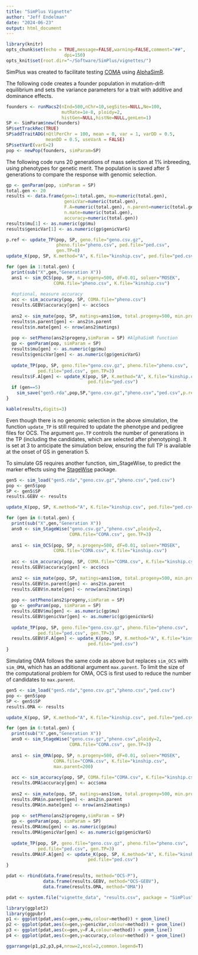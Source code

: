 ```yaml
---
title: "SimPlus Vignette"
author: "Jeff Endelman"
date: "2024-06-23"
output: html_document
---
```


```r
library(knitr)
opts_chunk$set(echo = TRUE,message=FALSE,warning=FALSE,comment="##",
                      dpi=150)
opts_knit$set(root.dir="~/Software/SimPlus/vignettes/")
```

SimPlus was created to facilitate testing [COMA](https://github.com/jendelman/COMA) using [AlphaSimR](https://cran.r-project.org/web/packages/AlphaSimR/index.html).

The following code creates a founder population in mutation-drift equilibrium and sets the variance parameters for a trait with additive and dominance effects. 

```r
founders <- runMacs2(nInd=500,nChr=10,segSites=NULL,Ne=100,
                     mutRate=1e-8, ploidy=2,
                     histGen=NULL,histNe=NULL,genLen=1)
SP <- SimParam$new(founders)
SP$setTrackRec(TRUE)
SP$addTraitADG(nQtlPerChr = 100, mean = 0, var = 1, varDD = 0.5, 
               meanDD = 0.5, useVarA = FALSE)
SP$setVarE(varE=2)
pop <- newPop(founders, simParam=SP)
```

The following code runs 20 generations of mass selection at 1% inbreeding, using phenotypes for genetic merit. The population is saved after 5 generations to compare the response with genomic selection. 

```r
gp <- genParam(pop, simParam = SP)
total.gen <- 20
results <- data.frame(gen=1:total.gen, mu=numeric(total.gen), 
                      genicVar=numeric(total.gen), 
                      F.A=numeric(total.gen), n.parent=numeric(total.gen), 
                      n.mate=numeric(total.gen),
                      accuracy=numeric(total.gen))  
results$mu[1] <- as.numeric(gp$mu)
results$genicVar[1] <- as.numeric(gp$genicVarG) 

p.ref <- update_TP(pop, SP, geno.file="geno.csv.gz", 
                   pheno.file="pheno.csv", ped.file="ped.csv", 
                   gen.TP=0)
update_K(pop, SP, K.method="A", K.file="kinship.csv", ped.file="ped.csv")

for (gen in 1:total.gen) {
  print(sub("X",gen,"Generation X"))
  ans1 <- sim_OCS(pop, SP, n.progeny=500, dF=0.01, solver="MOSEK",
                  COMA.file="pheno.csv", K.file="kinship.csv")
  
  #optional, measure accuracy
  acc <- sim_accuracy(pop, SP, COMA.file="pheno.csv")
  results.GEBV$accuracy[gen] <- acc$ocs
  
  ans2 <- sim_mate(pop, SP, matings=ans1$om, total.progeny=500, min.progeny=5)
  results$n.parent[gen] <- ans2$n.parent
  results$n.mate[gen] <- nrow(ans2$matings)
  
  pop <- setPheno(ans2$progeny,simParam = SP) #AlphaSimR function
  gp <- genParam(pop, simParam = SP)
  results$mu[gen] <- as.numeric(gp$mu)
  results$genicVar[gen] <- as.numeric(gp$genicVarG) 
  
  update_TP(pop, SP, geno.file="geno.csv.gz", pheno.file="pheno.csv", 
            ped.file="ped.csv", gen.TP=3)
  results$F.A[gen] <- update_K(pop, SP, K.method="A", K.file="kinship.csv", 
                               ped.file="ped.csv")
  if (gen==5)
    sim_save("gen5.rda",pop,SP,"geno.csv.gz","pheno.csv","ped.csv",p.ref=p.ref)
}

kable(results,digits=3)
```

Even though there is no genomic selection in the above simulation, the function `update_TP` is still required to update the phenotype and pedigree files for OCS. The argument `gen.TP` controls the number of generations in the TP (including the candidates, which are selected after phenotyping). It is set at 3 to anticipate the simulation below, ensuring the full TP is available at the onset of GS in generation 5.

To simulate GS requires another function, sim_StageWise, to predict the marker effects using the [StageWise](https://github.com/jendelman/StageWise) package.

```r
gen5 <- sim_load("gen5.rda","geno.csv.gz","pheno.csv","ped.csv")
pop <- gen5$pop
SP <- gen5$SP
results.GEBV <- results

update_K(pop, SP, K.method="A", K.file="kinship.csv", ped.file="ped.csv")

for (gen in 6:total.gen) {
  print(sub("X",gen,"Generation X"))
  ans0 <- sim_StageWise("geno.csv.gz","pheno.csv",ploidy=2,
                        COMA.file="COMA.csv", gen.TP=3)
  
  ans1 <- sim_OCS(pop, SP, n.progeny=500, dF=0.01, solver="MOSEK",
                  COMA.file="COMA.csv", K.file="kinship.csv")
  
  acc <- sim_accuracy(pop, SP, COMA.file="COMA.csv", K.file="kinship.csv")
  results.GEBV$accuracy[gen] <- acc$ocs
  
  ans2 <- sim_mate(pop, SP, matings=ans1$om, total.progeny=500, min.progeny=5)
  results.GEBV$n.parent[gen] <- ans2$n.parent
  results.GEBV$n.mate[gen] <- nrow(ans2$matings)
  
  pop <- setPheno(ans2$progeny,simParam = SP) 
  gp <- genParam(pop, simParam = SP)
  results.GEBV$mu[gen] <- as.numeric(gp$mu)
  results.GEBV$genicVar[gen] <- as.numeric(gp$genicVarG) 
  
  update_TP(pop, SP, geno.file="geno.csv.gz", pheno.file="pheno.csv",
            ped.file="ped.csv", gen.TP=3)
  results.GEBV$F.A[gen] <- update_K(pop, SP, K.method="A", K.file="kinship.csv", 
                               ped.file="ped.csv")
}
```

Simulating OMA follows the same code as above but replaces `sim_OCS` with `sim_OMA`, which has an additional argument `max.parent`. To limit the size of the computational problem for OMA, OCS is first used to reduce the number of candidates to `max.parent`. 

```r
gen5 <- sim_load("gen5.rda","geno.csv.gz","pheno.csv","ped.csv")
pop <- gen5$pop
SP <- gen5$SP
results.OMA <- results

update_K(pop, SP, K.method="A", K.file="kinship.csv", ped.file="ped.csv")

for (gen in 6:total.gen) {
  print(sub("X",gen,"Generation X"))
  ans0 <- sim_StageWise("geno.csv.gz","pheno.csv",ploidy=2,
                        COMA.file="COMA.csv", gen.TP=3)
  
  ans1 <- sim_OMA(pop, SP, n.progeny=500, dF=0.01, solver="MOSEK",
                  COMA.file="COMA.csv", K.file="kinship.csv",
                  max.parent=200)
  
  acc <- sim_accuracy(pop, SP, COMA.file="COMA.csv", K.file="kinship.csv")
  results.OMA$accuracy[gen] <- acc$oma
  
  ans2 <- sim_mate(pop, SP, matings=ans1$om, total.progeny=500, min.progeny=5)
  results.OMA$n.parent[gen] <- ans2$n.parent
  results.OMA$n.mate[gen] <- nrow(ans2$matings)
  
  pop <- setPheno(ans2$progeny,simParam = SP) 
  gp <- genParam(pop, simParam = SP)
  results.OMA$mu[gen] <- as.numeric(gp$mu)
  results.OMA$genicVar[gen] <- as.numeric(gp$genicVarG) 
  
  update_TP(pop, SP, geno.file="geno.csv.gz", pheno.file="pheno.csv",
            ped.file="ped.csv", gen.TP=3)
  results.OMA$F.A[gen] <- update_K(pop, SP, K.method="A", K.file="kinship.csv", 
                               ped.file="ped.csv")
}

pdat <- rbind(data.frame(results, method="OCS-P"),
              data.frame(results.GEBV, method="OCS-GEBV"),
              data.frame(results.OMA, method="OMA"))
```

```r
pdat <- system.file("vignette_data", "results.csv", package = "SimPlus")
```

```r
library(ggplot2)
library(ggpubr)
p1 <- ggplot(pdat,aes(x=gen,y=mu,colour=method)) + geom_line()
p2 <- ggplot(pdat,aes(x=gen,y=genicVar,colour=method)) + geom_line()
p3 <- ggplot(pdat,aes(x=gen,y=F.A,colour=method)) + geom_line()
p4 <- ggplot(pdat,aes(x=gen,y=accuracy,colour=method)) + geom_line()

ggarrange(p1,p2,p3,p4,nrow=2,ncol=2,common.legend=T)
```

